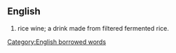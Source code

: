 ==English==
# rice wine; a drink made from filtered fermented rice.

[[Category:English borrowed words]]

{{stub}}